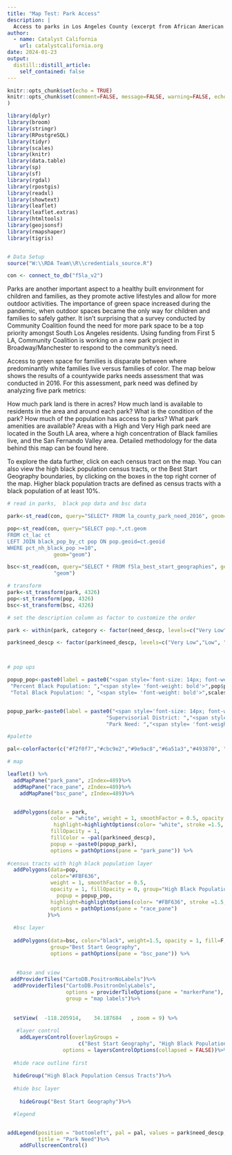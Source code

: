```yaml
---
title: "Map Test: Park Access"
description: |
  Access to parks in Los Angeles County (excerpt from African American Data Pullout).
author:
  - name: Catalyst California
    url: catalystcalifornia.org
date: 2024-01-23
output:
  distill::distill_article:
    self_contained: false
---
```



```r
knitr::opts_chunk$set(echo = TRUE)
knitr::opts_chunk$set(comment=FALSE, message=FALSE, warning=FALSE, echo=FALSE
)

library(dplyr)
library(broom)
library(stringr)
library(RPostgreSQL)
library(tidyr)
library(scales)
library(knitr)
library(data.table)
library(sp)
library(sf)
library(rgdal)
library(rpostgis)
library(readxl)
library(showtext)
library(leaflet)
library(leaflet.extras)
library(htmltools)
library(geojsonsf)
library(rmapshaper)
library(tigris)


# Data Setup
source("W:\\RDA Team\\R\\credentials_source.R")

con <- connect_to_db("f5la_v2")

```

Parks are another important aspect to a healthy built environment for children and families, as they promote active lifestyles and allow for more outdoor activities. The importance of green space increased during the pandemic, when outdoor spaces became the only way for children and families to safely gather. It isn’t surprising that a survey conducted by Community Coalition found the need for more park space to be a top priority amongst South Los Angeles residents. Using funding from First 5 LA, Community Coalition is working on a new park project in Broadway/Manchester to respond to the community’s need.

Access to green space for families is disparate between where predominantly white families live versus families of color. The map below shows the results of a countywide parks needs assessment that was conducted in 2016. For this assessment, park need was defined by analyzing five park metrics:

How much park land is there in acres?
How much land is available to residents in the area and around each park?
What is the condition of the park?
How much of the population has access to parks?
What park amenities are available?
Areas with a High and Very High park need are located in the South LA area, where a high concentration of Black families live, and the San Fernando Valley area. Detailed methodology for the data behind this map can be found here.

To explore the data further, click on each census tract on the map. You can also view the high black population census tracts, or the Best Start Geography boundaries, by clicking on the boxes in the top right corner of the map. Higher black population tracts are defined as census tracts with a black population of at least 10%.

```r


# read in parks,  black pop data and bsc data

park<-st_read(con, query="SELECT* FROM la_county_park_need_2016", geom="geom")

pop<-st_read(con, query="SELECT pop.*,ct.geom
FROM ct_lac ct
LEFT JOIN black_pop_by_ct pop ON pop.geoid=ct.geoid
WHERE pct_nh_black_pop >=10",
               geom="geom")

bsc<-st_read(con, query="SELECT * FROM f5la_best_start_geographies", geom=
               "geom")

# transform 
park<-st_transform(park, 4326)
pop<-st_transform(pop, 4326)
bsc<-st_transform(bsc, 4326)

# set the description column as factor to customize the order

park <- within(park, category <- factor(need_descp, levels=c("Very Low","Low", "Moderate", "High", "Very High", "Not Participating")))

park$need_descp <- factor(park$need_descp, levels=c("Very Low","Low", "Moderate", "High", "Very High", "Not Participating"))



# pop ups

popup_pop<-paste0(label = paste0("<span style='font-size: 14px; font-weight: bold'>","Census Tract: ",htmlEscape(pop$geoid),"</span></br>",
 "Percent Black Population: ","<span style= 'font-weight: bold'>",pop$pct_black_aoic_pop,"%","</span></br>",
 "Total Black Population: ", "<span style= 'font-weight: bold'>",scales::comma(pop$black_aoic_pop, big.mark = ",", accuracy=1),"</span>"))


popup_park<-paste0(label = paste0("<span style='font-size: 14px; font-weight: bold'>",park$stud_ar_nm,"</span></br>",
                                "Supervisorial District: ","<span style= 'font-weight: bold'>",park$district,"</span></br>",
                                "Park Need: ","<span style= 'font-weight: bold'>",park$need_descp,"</span></br>"))

#palette

pal<-colorFactor(c("#f2f0f7","#cbc9e2","#9e9ac8","#6a51a3","#493870", "#aaaaaa"), park$need_descp) 

# map

leaflet() %>%
  addMapPane("park_pane", zIndex=489)%>%
  addMapPane("race_pane", zIndex=489)%>%
    addMapPane("bsc_pane", zIndex=489)%>%


  addPolygons(data = park, 
              color = "white", weight = 1, smoothFactor = 0.5, opacity = 1,
               highlight=highlightOptions(color= "white", stroke =1.5, weight = 3, bringToFront = FALSE),
              fillOpacity = 1,
              fillColor = ~pal(park$need_descp),
              popup = ~paste0(popup_park),
              options = pathOptions(pane = "park_pane")) %>%
  
#census tracts with high black population layer
  addPolygons(data=pop, 
              color="#FBF636", 
              weight = 1, smoothFactor = 0.5,
              opacity = 1, fillOpacity = 0, group="High Black Population Census Tracts",
                popup = popup_pop,
              highlight=highlightOptions(color= "#FBF636", stroke =1.5, weight = 3, bringToFront = FALSE),  
              options = pathOptions(pane = "race_pane")
             )%>%
  
  #bsc layer
  
  addPolygons(data=bsc, color="black", weight=1.5, opacity = 1, fill=F,
              group="Best Start Geography",
              options = pathOptions(pane = "bsc_pane")) %>%
  
  
   #base and view
 addProviderTiles("CartoDB.PositronNoLabels")%>%
  addProviderTiles("CartoDB.PositronOnlyLabels", 
                   options = providerTileOptions(pane = "markerPane"),
                   group = "map labels")%>%
  
  
  setView(	-118.205914, 	34.187684	, zoom = 9) %>%
  
   #layer control
    addLayersControl(overlayGroups =
                       c("Best Start Geography", "High Black Population Census Tracts"), 
                  options = layersControlOptions(collapsed = FALSE))%>%
  
  #hide race outline first
  
  hideGroup("High Black Population Census Tracts")%>%
  
  #hide bsc layer
  
    hideGroup("Best Start Geography")%>%

  #legend


addLegend(position = "bottomleft", pal = pal, values = park$need_descp, opacity = 1, 
          title = "Park Need")%>%
    addFullscreenControl()





```


